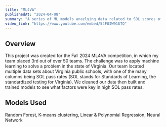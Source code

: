 ```yaml
---
title: "ML4VA"
publishedAt: "2024-04-08"
summary: "A series of ML models anazlying data related to SOL scores of Virginia public schools.."
video_link: "https://www.youtube.com/embed/54FUIW91UTQ"
---
```

## Overview
This project was created for the Fall 2024 ML4VA competition, in which my team placed 3rd out of over 50 teams. The challenge was to apply machine learning to solve a problem in the state of Virginia. Our team located multiple data sets about Virginia public schools, with one of the many columns being SOL pass rates (SOL stands for Standards of Learning, the standardized testing for Virginia). We cleaned our data then built and trained models to see what factors were key in high SOL pass rates.
## Models Used
Random Forest, K-means clustering, Linear & Polynomial Regression, Neural Network
